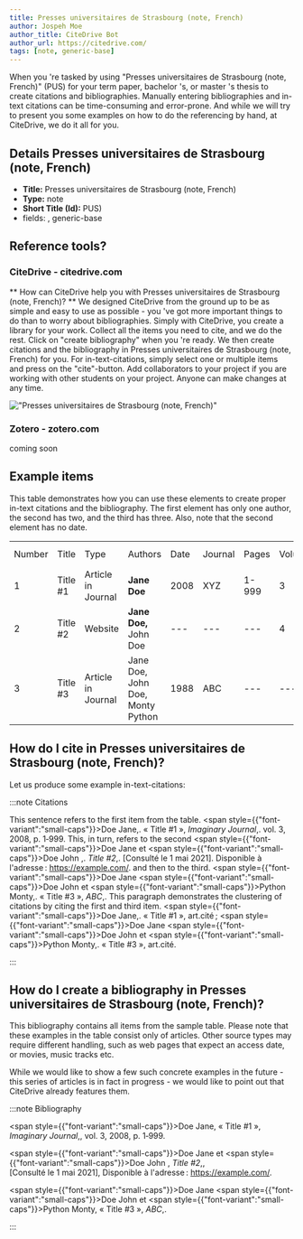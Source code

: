 ```yaml
---
title: Presses universitaires de Strasbourg (note, French)
author: Jospeh Moe
author_title: CiteDrive Bot
author_url: https://citedrive.com/
tags: [note, generic-base]
---
```


When you 're tasked by using "Presses universitaires de Strasbourg (note, French)" (PUS) for your term paper, bachelor 's, or master 's thesis to create citations and bibliographies.
Manually entering bibliographies and in-text citations can be time-consuming and error-prone. And while we will try to present you some examples on how to do the referencing by hand, at CiteDrive, we do it all for you.

## Details  Presses universitaires de Strasbourg (note, French)
* **Title:** Presses universitaires de Strasbourg (note, French)
* **Type:** note
* **Short Title (Id):** PUS)
* fields: , generic-base

## Reference tools?
### CiteDrive - citedrive.com
** How can CiteDrive help you with Presses universitaires de Strasbourg (note, French)? **
We designed CiteDrive from the ground up to be as simple and easy to use as possible - you 've got more important things to do than to worry about bibliographies. Simply with CiteDrive, you create a library for your work. Collect all the items you need to cite, and we do the rest. Click on "create bibliography" when you 're ready. We then create citations and the bibliography in Presses universitaires de Strasbourg (note, French) for you. For in-text-citations, simply select one or multiple items and press on the "cite"-button. Add collaborators to your project if you are working with other students on your project. Anyone can make changes at any time.


!["Presses universitaires de Strasbourg (note, French)"](images/presses-universitaires-de-strasbourg-note-french.svg "Choose Presses universitaires de Strasbourg (note, French) in the CiteDrive App")

### Zotero - zotero.com

coming soon

## Example items

This table demonstrates how you can use these elements to create proper in-text citations and the bibliography. The first element has only one author, the second has two, and the third has three. Also, note that the second element has no date.


<table>
  <tr>
   <td>Number
   </td>
   <td>Title
   </td>
   <td>Type
   </td>
   <td>Authors
   </td>
   <td>Date
   </td>
   <td>Journal
   </td>
   <td>Pages
   </td>
   <td>Volume
   </td>
   <td>Issue
   </td>
   <td>Access Date
   </td>
  </tr>
  <tr>
   <td>1
   </td>
   <td>Title #1
   </td>
   <td>Article in Journal
   </td>
   <td><strong>Jane Doe</strong>
   </td>
   <td>2008
   </td>
   <td>XYZ
   </td>
   <td>1-999
   </td>
   <td>3
   </td>
   <td>2
   </td>
   <td>--
   </td>
  </tr>
  <tr>
   <td>
2
   </td>
   <td>Title #2
   </td>
   <td>Website
   </td>
   <td><strong>Jane Doe, </strong>John Doe
   </td>
   <td>---
   </td>
   <td>---
   </td>
   <td>---
   </td>
   <td>4
   </td>
   <td>---
   </td>
   <td>2020-05-01
   </td>
  </tr>
  <tr>
   <td>3
   </td>
   <td>Title #3
   </td>
   <td>Article in Journal
   </td>
   <td>Jane Doe, John Doe, Monty Python
   </td>
   <td>1988
   </td>
   <td>ABC
   </td>
   <td>---
   </td>
   <td>---
   </td>
   <td>16
   </td>
   <td>---
   </td>
  </tr>
</table>



## How do I cite in  Presses universitaires de Strasbourg (note, French)?

Let us produce some example in-text-citations:

:::note Citations


This sentence refers to the first item from the table. <span style={{"font-variant":"small-caps"}}>Doe</span> Jane,. « Title #1 », <i>Imaginary Journal</i>,. vol. 3, 2008, p. 1‑999. This, in turn, refers to the second <span style={{"font-variant":"small-caps"}}>Doe</span> Jane et <span style={{"font-variant":"small-caps"}}>Doe</span> John ,. <i>Title #2</i>,.  [Consulté le 1 mai 2021]. Disponible à l'adresse : https://example.com/.
and then to the third.  <span style={{"font-variant":"small-caps"}}>Doe</span> Jane <span style={{"font-variant":"small-caps"}}>Doe</span> John et <span style={{"font-variant":"small-caps"}}>Python</span> Monty,. « Title #3 », <i>ABC</i>,.
This paragraph demonstrates the clustering of citations by citing the first and third item. <span style={{"font-variant":"small-caps"}}>Doe</span> Jane,. « Title #1 », art.cité ; <span style={{"font-variant":"small-caps"}}>Doe</span> Jane <span style={{"font-variant":"small-caps"}}>Doe</span> John et <span style={{"font-variant":"small-caps"}}>Python</span> Monty,. « Title #3 », art.cité.

:::

## How do I create a bibliography in Presses universitaires de Strasbourg (note, French)?

This bibliography contains all items from the sample table. Please note that these examples in the table consist only of articles. Other source types may require different handling, such as web pages that expect an access date, or movies, music tracks etc.

While we would like to show a few such concrete examples in the future - this series of articles is in fact in progress - we would like to point out that CiteDrive already features them.

:::note Bibliography

<span style={{"font-variant":"small-caps"}}>Doe</span> Jane, « Title #1 », <i>Imaginary Journal</i>,, vol. 3, 2008, p. 1‑999.

<span style={{"font-variant":"small-caps"}}>Doe</span> Jane et <span style={{"font-variant":"small-caps"}}>Doe</span> John , <i>Title #2</i>,,  [Consulté le 1 mai 2021], Disponible à l'adresse : https://example.com/.

<span style={{"font-variant":"small-caps"}}>Doe</span> Jane <span style={{"font-variant":"small-caps"}}>Doe</span> John et <span style={{"font-variant":"small-caps"}}>Python</span> Monty, « Title #3 », <i>ABC</i>,.



:::


        